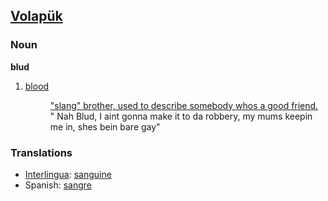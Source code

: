 ==[[Volapük]]==
===Noun===
'''blud'''

# [[blood]]
#: [[ "slang" brother, used to describe somebody whos a good friend.]]
#: " Nah Blud, I aint gonna make it to da robbery, my mums keepin me in, shes bein bare gay"

===Translations===
*[[Interlingua]]: [[sanguine]]
*Spanish: [[sangre]]
